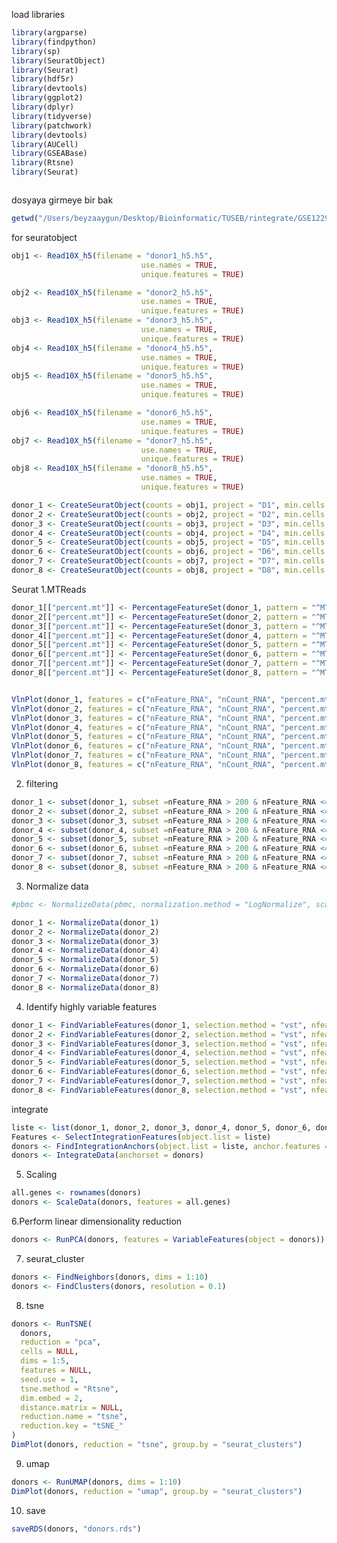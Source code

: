 

load libraries
```r
library(argparse)
library(findpython)
library(sp)
library(SeuratObject)
library(Seurat)
library(hdf5r)
library(devtools)
library(ggplot2)
library(dplyr)
library(tidyverse)
library(patchwork)
library(devtools)
library(AUCell)
library(GSEABase)
library(Rtsne)
library(Seurat)



```


dosyaya girmeye bir bak

```r
getwd("/Users/beyzaaygun/Desktop/Bioinformatic/TÜSEB/rintegrate/GSE122960")

```


for seuratobject
```r
obj1 <- Read10X_h5(filename = "donor1_h5.h5",
                             use.names = TRUE,
                             unique.features = TRUE)

obj2 <- Read10X_h5(filename = "donor2_h5.h5", 
                             use.names = TRUE,
                             unique.features = TRUE)
obj3 <- Read10X_h5(filename = "donor3_h5.h5", 
                             use.names = TRUE,
                             unique.features = TRUE)
obj4 <- Read10X_h5(filename = "donor4_h5.h5", 
                             use.names = TRUE,
                             unique.features = TRUE)
obj5 <- Read10X_h5(filename = "donor5_h5.h5",
                             use.names = TRUE,
                             unique.features = TRUE)

obj6 <- Read10X_h5(filename = "donor6_h5.h5", 
                             use.names = TRUE,
                             unique.features = TRUE)
obj7 <- Read10X_h5(filename = "donor7_h5.h5", 
                             use.names = TRUE,
                             unique.features = TRUE)
obj8 <- Read10X_h5(filename = "donor8_h5.h5", 
                             use.names = TRUE,
                             unique.features = TRUE)

donor_1 <- CreateSeuratObject(counts = obj1, project = "D1", min.cells = 3, min.features = 200)
donor_2 <- CreateSeuratObject(counts = obj2, project = "D2", min.cells = 3, min.features = 200)
donor_3 <- CreateSeuratObject(counts = obj3, project = "D3", min.cells = 3, min.features = 200)
donor_4 <- CreateSeuratObject(counts = obj4, project = "D4", min.cells = 3, min.features = 200)
donor_5 <- CreateSeuratObject(counts = obj5, project = "D5", min.cells = 3, min.features = 200)
donor_6 <- CreateSeuratObject(counts = obj6, project = "D6", min.cells = 3, min.features = 200)
donor_7 <- CreateSeuratObject(counts = obj7, project = "D7", min.cells = 3, min.features = 200)
donor_8 <- CreateSeuratObject(counts = obj8, project = "D8", min.cells = 3, min.features = 200)

```


Seurat
1.MTReads
```r

donor_1[["percent.mt"]] <- PercentageFeatureSet(donor_1, pattern = "^MT-")
donor_2[["percent.mt"]] <- PercentageFeatureSet(donor_2, pattern = "^MT-")
donor_3[["percent.mt"]] <- PercentageFeatureSet(donor_3, pattern = "^MT-")
donor_4[["percent.mt"]] <- PercentageFeatureSet(donor_4, pattern = "^MT-")
donor_5[["percent.mt"]] <- PercentageFeatureSet(donor_5, pattern = "^MT-")
donor_6[["percent.mt"]] <- PercentageFeatureSet(donor_6, pattern = "^MT-")
donor_7[["percent.mt"]] <- PercentageFeatureSet(donor_7, pattern = "^MT-")
donor_8[["percent.mt"]] <- PercentageFeatureSet(donor_8, pattern = "^MT-")


VlnPlot(donor_1, features = c("nFeature_RNA", "nCount_RNA", "percent.mt"), ncol = 3)
VlnPlot(donor_2, features = c("nFeature_RNA", "nCount_RNA", "percent.mt"), ncol = 3)
VlnPlot(donor_3, features = c("nFeature_RNA", "nCount_RNA", "percent.mt"), ncol = 3)
VlnPlot(donor_4, features = c("nFeature_RNA", "nCount_RNA", "percent.mt"), ncol = 3)
VlnPlot(donor_5, features = c("nFeature_RNA", "nCount_RNA", "percent.mt"), ncol = 3)
VlnPlot(donor_6, features = c("nFeature_RNA", "nCount_RNA", "percent.mt"), ncol = 3)
VlnPlot(donor_7, features = c("nFeature_RNA", "nCount_RNA", "percent.mt"), ncol = 3)
VlnPlot(donor_8, features = c("nFeature_RNA", "nCount_RNA", "percent.mt"), ncol = 3)
```


2. filtering
```r

donor_1 <- subset(donor_1, subset =nFeature_RNA > 200 & nFeature_RNA <4500 & percent.mt < 17)
donor_2 <- subset(donor_2, subset =nFeature_RNA > 200 & nFeature_RNA <4500 & percent.mt < 17)
donor_3 <- subset(donor_3, subset =nFeature_RNA > 200 & nFeature_RNA <4500 & percent.mt < 17)
donor_4 <- subset(donor_4, subset =nFeature_RNA > 200 & nFeature_RNA <4500 & percent.mt < 17)
donor_5 <- subset(donor_5, subset =nFeature_RNA > 200 & nFeature_RNA <4500 & percent.mt < 17)
donor_6 <- subset(donor_6, subset =nFeature_RNA > 200 & nFeature_RNA <4500 & percent.mt < 17)
donor_7 <- subset(donor_7, subset =nFeature_RNA > 200 & nFeature_RNA <4500 & percent.mt < 17)
donor_8 <- subset(donor_8, subset =nFeature_RNA > 200 & nFeature_RNA <4500 & percent.mt < 17)
```

3. Normalize data
```r
#pbmc <- NormalizeData(pbmc, normalization.method = "LogNormalize", scale.factor = 10000)

donor_1 <- NormalizeData(donor_1)
donor_2 <- NormalizeData(donor_2)
donor_3 <- NormalizeData(donor_3)
donor_4 <- NormalizeData(donor_4)
donor_5 <- NormalizeData(donor_5)
donor_6 <- NormalizeData(donor_6)
donor_7 <- NormalizeData(donor_7)
donor_8 <- NormalizeData(donor_8)
```


4. Identify highly variable features
```r

donor_1 <- FindVariableFeatures(donor_1, selection.method = "vst", nfeatures = 2000)
donor_2 <- FindVariableFeatures(donor_2, selection.method = "vst", nfeatures = 2000)
donor_3 <- FindVariableFeatures(donor_3, selection.method = "vst", nfeatures = 2000)
donor_4 <- FindVariableFeatures(donor_4, selection.method = "vst", nfeatures = 2000)
donor_5 <- FindVariableFeatures(donor_5, selection.method = "vst", nfeatures = 2000)
donor_6 <- FindVariableFeatures(donor_6, selection.method = "vst", nfeatures = 2000)
donor_7 <- FindVariableFeatures(donor_7, selection.method = "vst", nfeatures = 2000)
donor_8 <- FindVariableFeatures(donor_8, selection.method = "vst", nfeatures = 2000)
```

integrate
```r
liste <- list(donor_1, donor_2, donor_3, donor_4, donor_5, donor_6, donor_7, donor_8))
Features <- SelectIntegrationFeatures(object.list = liste)
donors <- FindIntegrationAnchors(object.list = liste, anchor.features = Features)
donors <- IntegrateData(anchorset = donors)
```


5. Scaling
```r
all.genes <- rownames(donors)
donors <- ScaleData(donors, features = all.genes)
```

6.Perform linear dimensionality reduction
```r
donors <- RunPCA(donors, features = VariableFeatures(object = donors))

```

7. seurat_cluster
```r
donors <- FindNeighbors(donors, dims = 1:10)
donors <- FindClusters(donors, resolution = 0.1)
```


8. tsne
```r
donors <- RunTSNE(
  donors,
  reduction = "pca",
  cells = NULL,
  dims = 1:5,
  features = NULL,
  seed.use = 1,
  tsne.method = "Rtsne",
  dim.embed = 2,
  distance.matrix = NULL,
  reduction.name = "tsne",
  reduction.key = "tSNE_"
)
DimPlot(donors, reduction = "tsne", group.by = "seurat_clusters")
```



9. umap
```r
donors <- RunUMAP(donors, dims = 1:10)
DimPlot(donors, reduction = "umap", group.by = "seurat_clusters")

```

10. save 
```r
saveRDS(donors, "donors.rds")
```


